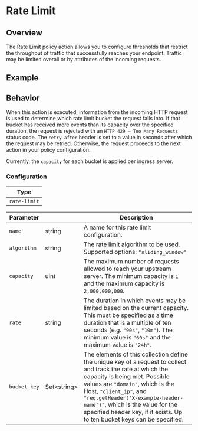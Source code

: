 
# Rate Limit

## Overview

The Rate Limit policy action allows you to configure thresholds that restrict
the throughput of traffic that successfully reaches your endpoint. Traffic may
be limited overall or by attributes of the incoming requests.

## Example

<ExampleHTTP />

## Behavior

When this action is executed, information from the incoming HTTP request is
used to determine which rate limit bucket the request falls into. If that
bucket has received more events than its capacity over the specified duration,
the request is rejected with an `HTTP 429 — Too Many Requests` status code. The
`retry-after` header is set to a value in seconds after which the request may
be retried. Otherwise, the request proceeds to the next action in your policy
configuration.

Currently, the `capacity` for each bucket is applied per ingress server.

### Configuration

| Type         |
| ------------ |
| `rate-limit` |

| Parameter    | &nbsp;             | Description                                                                                                                                                                                                                                                                                                          |
| ------------ | ------------------ | -------------------------------------------------------------------------------------------------------------------------------------------------------------------------------------------------------------------------------------------------------------------------------------------------------------------- |
| `name`       | string             | A name for this rate limit configuration.                                                                                                                                                                                                                                                                            |
| `algorithm`  | string             | The rate limit algorithm to be used. Supported options: `"sliding_window"`                                                                                                                                                                                                                                           |
| `capacity`   | uint               | The maximum number of requests allowed to reach your upstream server. The minimum capacity is `1` and the maximum capacity is `2,000,000,000`.                                                                                                                                                                                |
| `rate`       | string             | The duration in which events may be limited based on the current capacity. This must be specified as a time duration that is a multiple of ten seconds (e.g. `"90s"`, `"10m"`). The minimum value is `"60s"` and the maximum value is `"24h"`.                                                                                                           |
| `bucket_key` | Set&lt;string&gt; | The elements of this collection define the unique key of a request to collect and track the rate at which the capacity is being met. Possible values are `"domain"`, which is the Host, `"client_ip"`, and `"req.getHeader('X-example-header-name')"`, which is the value for the specified header key, if it exists. Up to ten bucket keys can be specified. |